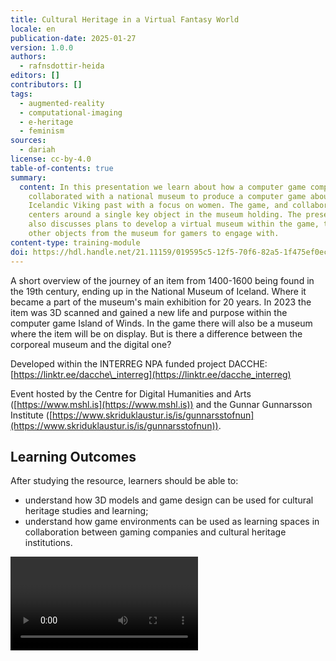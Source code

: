 ```yaml
---
title: Cultural Heritage in a Virtual Fantasy World
locale: en
publication-date: 2025-01-27
version: 1.0.0
authors:
  - rafnsdottir-heida
editors: []
contributors: []
tags:
  - augmented-reality
  - computational-imaging
  - e-heritage
  - feminism
sources:
  - dariah
license: cc-by-4.0
table-of-contents: true
summary:
  content: In this presentation we learn about how a computer game company
    collaborated with a national museum to produce a computer game about the
    Icelandic Viking past with a focus on women. The game, and collaboration,
    centers around a single key object in the museum holding. The presentation
    also discusses plans to develop a virtual museum within the game, to display
    other objects from the museum for gamers to engage with.
content-type: training-module
doi: https://hdl.handle.net/21.11159/019595c5-12f5-70f6-82a5-1f475ef0ec53
---
```

A short overview of the journey of an item from 1400-1600 being found in the 19th century, ending up in the National Museum of Iceland. Where it became a part of the museum's main exhibition for 20 years. In 2023 the item was 3D scanned and gained a new life and purpose within the computer game Island of Winds. In the game there will also be a museum where the item will be on display. But is there a difference between the corporeal museum and the digital one?

Developed within the INTERREG NPA funded project DACCHE: [https://linktr.ee/dacche\_interreg](https://linktr.ee/dacche_interreg)

Event hosted by the Centre for Digital Humanities and Arts ([https://www.mshl.is](https://www.mshl.is)) and the Gunnar Gunnarsson Institute ([https://www.skriduklaustur.is/is/gunnarsstofnun](https://www.skriduklaustur.is/is/gunnarsstofnun)).

## Learning Outcomes

After studying the resource, learners should be able to:

* understand how 3D models and game design can be used for cultural heritage studies and learning;
* understand how game environments can be used as learning spaces in collaboration between gaming companies and cultural heritage institutions.

<Video provider="youtube" id="BuRrZ6k8fg4?si=8NRWhas24g4sidUe">
  Cultural heritage in a virtual fantasy world
</Video>
